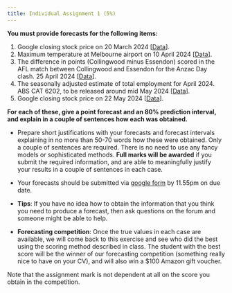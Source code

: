 ```yaml
---
title: Individual Assignment 1 (5%)
---
```


**You must provide forecasts for the following items:**

  1. Google closing stock price on 20 March 2024 [[Data](https://finance.yahoo.com/quote/GOOG/)].
  2. Maximum temperature at Melbourne airport on 10 April 2024 [[Data](http://www.bom.gov.au/climate/dwo/IDCJDW3049.latest.shtml)].
  3. The difference in points (Collingwood minus Essendon) scored in the AFL match between Collingwood and Essendon for the Anzac Day clash. 25 April 2024 [[Data](https://en.wikipedia.org/wiki/Anzac_Day_match)].
  4. The seasonally adjusted estimate of total employment for April 2024. ABS CAT 6202, to be released around mid May 2024 [[Data](https://www.abs.gov.au/statistics/labour/employment-and-unemployment/labour-force-australia/latest-release)].
  5. Google closing stock price on 22 May 2024 [[Data](https://finance.yahoo.com/quote/GOOG/)].

**For each of these, give a point forecast and an 80% prediction interval, and explain in a couple of sentences how each was obtained.**

* Prepare short justifications with your forecasts and forecast intervals explaining in no more than 50-70 words how these were obtained. Only a couple of sentences are required. There is no need to use any fancy models or sophisticated methods. **Full marks will be awarded** if you submit the required information, and are able to meaningfully justify your results in a couple of sentences in each case. 

* Your forecasts should be submitted via [google form](https://forms.gle/FJnakDEjp9mNADyK7) by 11.55pm on due date.

* **Tips**: If you have no idea how to obtain the information that you think you need to produce a forecast, then ask questions on the forum and someone might be able to help.

* **Forecasting competition**: Once the true values in each case are available, we will come back to this exercise and see who did the best using the scoring method described in class. The student with the best score will be the winner of our forecasting competition (something really nice to have on your CV), and will also win a $100 Amazon gift voucher. 

Note that the assignment mark is not dependent at all on the score you obtain in the competition.
